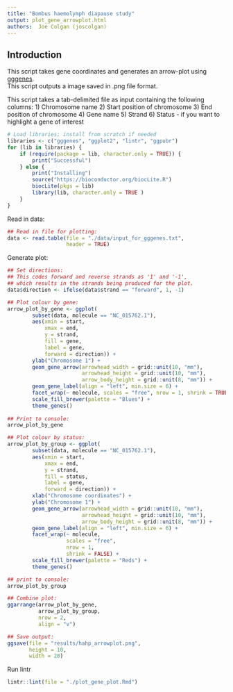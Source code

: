 ```yaml
--- 
title: "Bombus haemolymph diapause study"
output: plot_gene_arrowplot.html
authors:  Joe Colgan (joscolgan)
--- 
```


## Introduction 
This script takes gene coordinates and generates an arrow-plot using [gggenes](https://cran.r-project.org/web/packages/gggenes/vignettes/introduction-to-gggenes.html).  
This script outputs a image saved in .png file format.  

This script takes a tab-delimited file as input containing the following columns:
1) Chromosome name
2) Start position of chromosome
3) End position of chromosome
4) Gene name
5) Strand
6) Status - if you want to highlight a gene of interest

```r
# Load libraries; install from scratch if needed
libraries <- c("gggenes", "ggplot2", "lintr", "ggpubr")
for (lib in libraries) {
    if (require(package = lib, character.only = TRUE)) {
        print("Successful")
    } else {
        print("Installing")
        source("https://bioconductor.org/biocLite.R")
        biocLite(pkgs = lib)
        library(lib, character.only = TRUE )
    }
}
```

Read in data:

```r
## Read in file for plotting:
data <- read.table(file = "./data/input_for_gggenes.txt",
                   header = TRUE)
```

Generate plot:

```r
## Set directions:
## This codes forward and reverse strands as '1' and '-1', 
## which results in the strands being produced for the plot.
data$direction <- ifelse(data$strand == "forward", 1, -1)

## Plot colour by gene:
arrow_plot_by_gene <- ggplot(
        subset(data, molecule == "NC_015762.1"),
        aes(xmin = start,
            xmax = end,
            y = strand,
            fill = gene,
            label = gene,
            forward = direction)) +
        ylab("Chromosome 1") +
        geom_gene_arrow(arrowhead_width = grid::unit(10, "mm"),
                        arrowhead_height = grid::unit(10, "mm"),
                        arrow_body_height = grid::unit(8, "mm")) +
        geom_gene_label(align = "left", min.size = 6) +
        facet_wrap(~ molecule, scales = "free", nrow = 1, shrink = TRUE) +
        scale_fill_brewer(palette = "Blues") +
        theme_genes()
        
## Print to console:
arrow_plot_by_gene

## Plot colour by status:
arrow_plot_by_group <- ggplot(
        subset(data, molecule == "NC_015762.1"),
        aes(xmin = start,
            xmax = end,
            y = strand,
            fill = status,
            label = gene,
            forward = direction)) +
        xlab("Chromosome coordinates") +
        ylab("Chromosome 1") +
        geom_gene_arrow(arrowhead_width = grid::unit(10, "mm"),
                        arrowhead_height = grid::unit(10, "mm"),
                        arrow_body_height = grid::unit(8, "mm")) +
        geom_gene_label(align = "left", min.size = 6) +
        facet_wrap(~ molecule,
                   scales = "free",
                   nrow = 1,
                   shrink = FALSE) +
        scale_fill_brewer(palette = "Reds") +
        theme_genes()

## print to console:
arrow_plot_by_group

## Combine plot:
ggarrange(arrow_plot_by_gene,
          arrow_plot_by_group,
          nrow = 2,
          align = "v")

## Save output:
ggsave(file = "results/hahp_arrowplot.png",
       height = 10,
       width = 20)
```

Run lintr

```r
lintr::lint(file = "./plot_gene_plot.Rmd")
```

